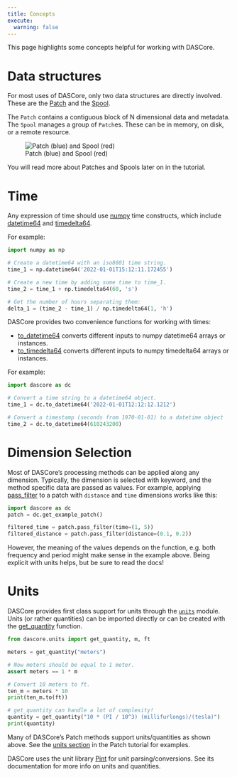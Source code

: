 ```yaml
---
title: Concepts
execute:
  warning: false
---
```


This page highlights some concepts helpful for working with DASCore.

# Data structures

For most uses of DASCore, only two data structures are directly involved.
These are the [Patch](patch.qmd) and the [Spool](spool.qmd).

The `Patch` contains a contiguous block of N dimensional data and metadata.
The `Spool` manages a group of `Patch`es. These can be in memory, on
disk, or a remote resource.

![Patch (blue) and Spool (red)](../_static/patch_n_spool.png){#fig-patch_n_spool}

You will read more about Patches and Spools later on in the tutorial.

# Time

Any expression of time should use [numpy](https://numpy.org/doc/stable/reference/arrays.datetime.html) time constructs, which include [datetime64](https://numpy.org/doc/stable/reference/arrays.scalars.html#numpy.datetime64) and [timedelta64](https://numpy.org/doc/stable/reference/arrays.scalars.html#numpy.timedelta64).

For example:

```python
import numpy as np

# Create a datetime64 with an iso8601 time string.
time_1 = np.datetime64('2022-01-01T15:12:11.172455')

# Create a new time by adding some time to time_1.
time_2 = time_1 + np.timedelta64(60, 's')

# Get the number of hours separating them:
delta_1 = (time_2 - time_1) / np.timedelta64(1, 'h')
```

DASCore provides two convenience functions for working with times:

- [to_datetime64](`dascore.utils.time.to_datetime64`) converts different inputs to numpy datetime64 arrays or instances.
- [to_timedelta64](`dascore.utils.time.to_timedelta64`) converts different inputs to numpy timedelta64 arrays or instances.

For example:

```python
import dascore as dc

# Convert a time string to a datetime64 object.
time_1 = dc.to_datetime64('2022-01-01T12:12:12.1212')

# Convert a timestamp (seconds from 1970-01-01) to a datetime object
time_2 = dc.to_datetime64(610243200)
```


# Dimension Selection

Most of DASCore's processing methods can be applied along any dimension. Typically, the dimension is selected with keyword, and the method specific data are passed as values. For example, applying [pass_filter](`dascore.proc.filter.pass_filter`) to a patch with `distance` and `time` dimensions works like this:

```python
import dascore as dc
patch = dc.get_example_patch()

filtered_time = patch.pass_filter(time=(1, 5))
filtered_distance = patch.pass_filter(distance=(0.1, 0.2))
```

However, the meaning of the values depends on the function, e.g. both frequency and period might make sense in the example above. Being explicit with units helps, but be sure to read the docs!

# Units

DASCore provides first class support for units through the [`units`](`dascore.units`) module. Units (or rather quantities) can be imported directly or can be created with the [get_quantity](`dascore.units.get_quantity`) function.

```python
from dascore.units import get_quantity, m, ft

meters = get_quantity("meters")

# Now meters should be equal to 1 meter.
assert meters == 1 * m

# Convert 10 meters to ft.
ten_m = meters * 10
print(ten_m.to(ft))

# get_quantity can handle a lot of complexity!
quantity = get_quantity("10 * (PI / 10^3) (millifurlongs)/(tesla)")
print(quantity)
```

Many of DASCore's Patch methods support units/quantities as shown above. See the [units section](patch.qmd#units) in the Patch tutorial for examples.

:::{.callout-note}
DASCore uses the unit library [Pint](https://github.com/hgrecco/pint) for unit parsing/conversions. See its documentation for more info on units and quantities.
:::
